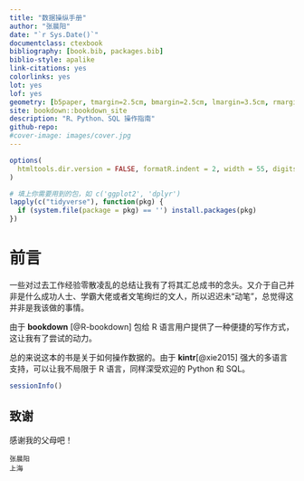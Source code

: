 ```yaml
--- 
title: "数据操纵手册"
author: "张晨阳"
date: "`r Sys.Date()`"
documentclass: ctexbook
bibliography: [book.bib, packages.bib]
biblio-style: apalike
link-citations: yes
colorlinks: yes
lot: yes
lof: yes
geometry: [b5paper, tmargin=2.5cm, bmargin=2.5cm, lmargin=3.5cm, rmargin=2.5cm]
site: bookdown::bookdown_site
description: "R、Python、SQL 操作指南"
github-repo: 
#cover-image: images/cover.jpg
---
```


```r
options(
  htmltools.dir.version = FALSE, formatR.indent = 2, width = 55, digits = 4
)

# 填上你需要用到的包，如 c('ggplot2', 'dplyr')
lapply(c("tidyverse"), function(pkg) {
  if (system.file(package = pkg) == '') install.packages(pkg)
})
```

# 前言 {-}

一些对过去工作经验零散凌乱的总结让我有了将其汇总成书的念头。又介于自己并非是什么成功人士、学霸大佬或者文笔绚烂的文人，所以迟迟未“动笔”，总觉得这并非是我该做的事情。

由于 **bookdown**\index{bookdown} [@R-bookdown] 包给 R 语言用户提供了一种便捷的写作方式，这让我有了尝试的动力。

总的来说这本的书是关于如何操作数据的。由于 **kintr**\index{kintr}[@xie2015] 强大的多语言支持，可以让我不局限于 R 语言，同样深受欢迎的 Python 和 SQL。


```r
sessionInfo()
```

## 致谢 {-}

感谢我的父母吧！

```block2
张晨阳  
上海
```

